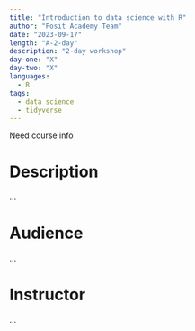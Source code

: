 ```yaml
---
title: "Introduction to data science with R"
author: "Posit Academy Team"
date: "2023-09-17"
length: "A-2-day"
description: "2-day workshop"
day-one: "X"
day-two: "X"
languages:
  - R
tags:
  - data science
  - tidyverse
---
```


::: callout-note
Need course info
:::

# Description

...

# Audience

...

# Instructor

...
